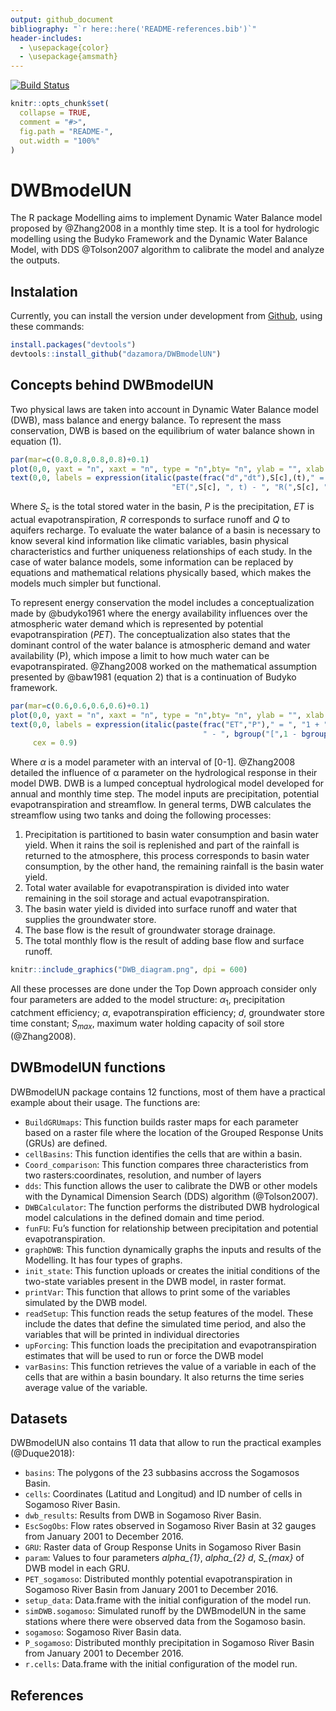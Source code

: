 ```yaml
---
output: github_document
bibliography: "`r here::here('README-references.bib')`"
header-includes:
  - \usepackage{color}
  - \usepackage{amsmath}
---
```


<!-- README.md is generated from README.Rmd. Please edit that file -->

[![Build Status](https://travis-ci.com/dazamora/DWBmodelUN.svg?branch=master)](https://travis-ci.com/dazamora/DWBmodelUN)


```r
knitr::opts_chunk$set(
  collapse = TRUE,
  comment = "#>",
  fig.path = "README-",
  out.width = "100%"
)
```
# DWBmodelUN
The R package Modelling aims to implement Dynamic Water Balance model proposed by @Zhang2008 in a monthly time step. It is a tool for hydrologic modelling using the Budyko Framework and the Dynamic Water Balance Model, with DDS @Tolson2007 algorithm to calibrate the model and analyze the outputs.

## Instalation
Currently, you can install the version under development from [Github](https://github.com/dazamora/DWBmodelUN), using these commands:

```r
install.packages("devtools")
devtools::install_github("dazamora/DWBmodelUN")
```

## Concepts behind DWBmodelUN
Two physical laws are taken into account in Dynamic Water Balance model (DWB), mass balance and energy balance. To represent the mass conservation, DWB is based on the equilibrium of water balance shown in equation (1).

```r
par(mar=c(0.8,0.8,0.8,0.8)+0.1)
plot(0,0, yaxt = "n", xaxt = "n", type = "n",bty= "n", ylab = "", xlab = "")
text(0,0, labels = expression(italic(paste(frac("d","dt"),S[c],(t)," = ", "P(",S[c], ", t) - ",
                                    "ET(",S[c], ", t) - ", "R(",S[c], ", t) - ","Q(",S[c], ", t)", "   [eq.1]", sep =""))), cex = 0.9,  font = 3, family = "sans")
```

Where $S_{c}$ is the total stored water in the basin, *P* is the precipitation, *ET* is actual evapotranspiration, *R* corresponds to surface runoff and *Q* to aquifers recharge. To evaluate the water balance of a basin is necessary to know several kind information like climatic variables, basin physical characteristics and further uniqueness relationships of each study. In the case of water balance models, some information can be replaced by equations and mathematical relations physically based, which makes the models much simpler but functional.

To represent energy conservation the model includes a conceptualization made by @budyko1961 where the energy availability influences over the atmospheric water demand which is represented by potential evapotranspiration (*PET*). The conceptualization also states that the dominant control of the water balance is atmospheric demand and water availability (P), which impose a limit to how much water can be evapotranspirated. @Zhang2008 worked on the mathematical assumption presented by @baw1981 (equation 2) that is a continuation of Budyko framework.

```r
par(mar=c(0.6,0.6,0.6,0.6)+0.1)
plot(0,0, yaxt = "n", xaxt = "n", type = "n",bty= "n", ylab = "", xlab = "")
text(0,0, labels = expression(italic(paste(frac("ET","P")," = ", "1 + ", frac("PET","P"), 
                                           " - ", bgroup("[",1 - bgroup("(",frac("PET", "P"), ")")^(frac(1,1+alpha)), "]")^(1+alpha), "  [eq.2]", sep =""))), 
     cex = 0.9)
```

Where $\alpha$ is a model parameter with an interval of [0-1]. @Zhang2008 detailed the influence of α parameter on the hydrological response in their model DWB.
DWB is a lumped conceptual hydrological model developed for annual and monthly time step. The model inputs are precipitation, potential evapotranspiration and streamflow. In general terms, DWB calculates the streamflow using two tanks and doing the following processes:

1. Precipitation is partitioned to basin water consumption and basin water yield. When it       rains the soil is replenished and part of the rainfall is returned to the atmosphere, this    process corresponds to basin water consumption, by the other hand, the remaining rainfall is   the basin water yield.
2. Total water available for evapotranspiration is divided into water remaining in the soil     storage and actual evapotranspiration.
3. The basin water yield is divided into surface runoff and water that supplies the             groundwater store.
4. The base flow is the result of groundwater storage drainage.
5. The total monthly flow is the result of adding base flow and surface runoff.

```r
knitr::include_graphics("DWB_diagram.png", dpi = 600)
```

All these processes are done under the Top Down approach consider only four parameters are added to the model structure: $\alpha_{1}$, precipitation catchment efficiency; $\alpha$, evapotranspiration efficiency; *d*, groundwater store time constant; $S_{max}$, maximum water holding capacity of soil store (@Zhang2008).

## DWBmodelUN functions
DWBmodelUN package contains 12 functions, most of them have a practical example about their usage. The functions are:

* `BuildGRUmaps`: This function builds raster maps for each parameter based on a raster file where the location of the Grouped Response Units (GRUs) are defined. 
* `cellBasins`: This function identifies the cells that are within a basin.
*	`Coord_comparison`: This function compares three characteristics from two   rasters:coordinates, resolution, and number of layers
*	`dds`: This function allows the user to calibrate the DWB or other models with the Dynamical Dimension Search (DDS) algorithm (@Tolson2007). 
*	`DWBCalculator`: The function performs the distributed DWB hydrological model calculations in the defined domain and time period.
*	`funFU`: Fu's function for relationship between precipitation and potential evapotranspiration.
*	`graphDWB`: This function dynamically graphs the inputs and results of the Modelling. It has four types of graphs.
* `init_state`: This function uploads or creates the initial conditions of the two-state variables present in the DWB model, in raster format. 
* `printVar`: This function that allows to print some of the variables simulated by the DWB model.
*	`readSetup`: This function reads the setup features of the model. These include the dates that define the simulated time period, and also the variables that will be printed in individual directories
* `upForcing`: This function loads the precipitation and evapotranspiration estimates that will be used to run or force the DWB model 
* `varBasins`: This function retrieves the value of a variable in each of the cells that are within a basin boundary. It also returns the time series average value of the variable.

## Datasets
DWBmodelUN also contains 11 data that allow to run the practical examples (@Duque2018): 

* `basins`: The polygons of the 23 subbasins accross the Sogamosos Basin.
*	`cells`: Coordinates (Latitud and Longitud) and ID number of cells in Sogamoso River Basin.
*	`dwb_results`: Results from DWB in Sogamoso River Basin.
* `EscSogObs`: Flow rates observed in Sogamoso River Basin at 32 gauges from January 2001 to December 2016.
* `GRU`: Raster data of Group Response Units in Sogamoso River Basin  
*	`param`: Values to four parameters *alpha_{1}*, *alpha_{2}* *d*, *S_{max}* of DWB model in each GRU. 
*	`PET_sogamoso`: Distributed monthly potential evapotranspiration in Sogamoso River Basin from January 2001 to December 2016.
* `setup_data`: Data.frame with the initial configuration of the model run.
* `simDWB.sogamoso`: Simulated runoff by the DWBmodelUN in the same stations where there were observed data from the Sogamoso basin.	
*	`sogamoso`: Sogamoso River Basin data.
*	`P_sogamoso`: Distributed monthly precipitation in Sogamoso River Basin from January 2001 to December 2016.
*	`r.cells`: Data.frame with the initial configuration of the model run.

## References
